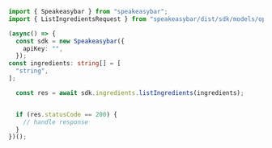 ```typescript ListIngredients.ts
import { Speakeasybar } from "speakeasybar";
import { ListIngredientsRequest } from "speakeasybar/dist/sdk/models/operations";

(async() => {
  const sdk = new Speakeasybar({
    apiKey: "",
  });
const ingredients: string[] = [
  "string",
];

  const res = await sdk.ingredients.listIngredients(ingredients);


  if (res.statusCode == 200) {
    // handle response
  }
})();
```
